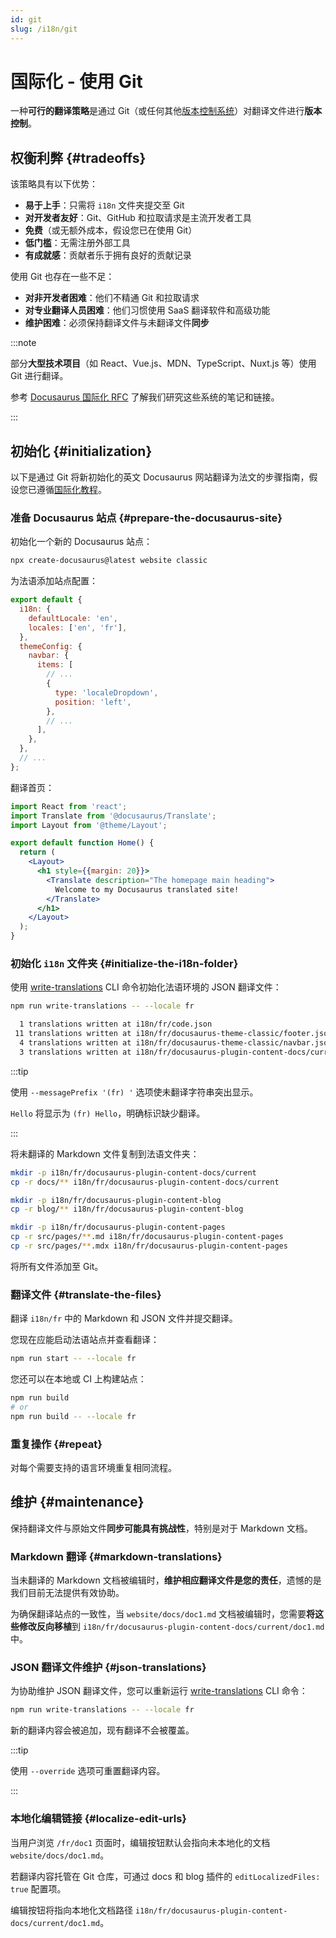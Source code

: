 ```yaml
---
id: git
slug: /i18n/git
---
```


# 国际化 - 使用 Git

一种**可行的翻译策略**是通过 Git（或任何其他[版本控制系统](https://en.wikipedia.org/wiki/Version_control)）对翻译文件进行**版本控制**。

## 权衡利弊 {#tradeoffs}

该策略具有以下优势：

- **易于上手**：只需将 `i18n` 文件夹提交至 Git
- **对开发者友好**：Git、GitHub 和拉取请求是主流开发者工具
- **免费**（或无额外成本，假设您已在使用 Git）
- **低门槛**：无需注册外部工具
- **有成就感**：贡献者乐于拥有良好的贡献记录

使用 Git 也存在一些不足：

- **对非开发者困难**：他们不精通 Git 和拉取请求
- **对专业翻译人员困难**：他们习惯使用 SaaS 翻译软件和高级功能
- **维护困难**：必须保持翻译文件与未翻译文件**同步**

:::note

部分**大型技术项目**（如 React、Vue.js、MDN、TypeScript、Nuxt.js 等）使用 Git 进行翻译。

参考 [Docusaurus 国际化 RFC](https://github.com/facebook/docusaurus/issues/3317) 了解我们研究这些系统的笔记和链接。

:::

## 初始化 {#initialization}

以下是通过 Git 将新初始化的英文 Docusaurus 网站翻译为法文的步骤指南，假设您已遵循[国际化教程](./i18n-tutorial.mdx)。

### 准备 Docusaurus 站点 {#prepare-the-docusaurus-site}

初始化一个新的 Docusaurus 站点：

```bash
npx create-docusaurus@latest website classic
```

为法语添加站点配置：

```js title="docusaurus.config.js"
export default {
  i18n: {
    defaultLocale: 'en',
    locales: ['en', 'fr'],
  },
  themeConfig: {
    navbar: {
      items: [
        // ...
        {
          type: 'localeDropdown',
          position: 'left',
        },
        // ...
      ],
    },
  },
  // ...
};
```

翻译首页：

```jsx title="src/pages/index.js"
import React from 'react';
import Translate from '@docusaurus/Translate';
import Layout from '@theme/Layout';

export default function Home() {
  return (
    <Layout>
      <h1 style={{margin: 20}}>
        <Translate description="The homepage main heading">
          Welcome to my Docusaurus translated site!
        </Translate>
      </h1>
    </Layout>
  );
}
```

### 初始化 `i18n` 文件夹 {#initialize-the-i18n-folder}

使用 [write-translations](../cli.mdx#docusaurus-write-translations-sitedir) CLI 命令初始化法语环境的 JSON 翻译文件：

```bash npm2yarn
npm run write-translations -- --locale fr

  1 translations written at i18n/fr/code.json
 11 translations written at i18n/fr/docusaurus-theme-classic/footer.json
  4 translations written at i18n/fr/docusaurus-theme-classic/navbar.json
  3 translations written at i18n/fr/docusaurus-plugin-content-docs/current.json
```

:::tip

使用 `--messagePrefix '(fr) '` 选项使未翻译字符串突出显示。

`Hello` 将显示为 `(fr) Hello`，明确标识缺少翻译。

:::

将未翻译的 Markdown 文件复制到法语文件夹：

```bash
mkdir -p i18n/fr/docusaurus-plugin-content-docs/current
cp -r docs/** i18n/fr/docusaurus-plugin-content-docs/current

mkdir -p i18n/fr/docusaurus-plugin-content-blog
cp -r blog/** i18n/fr/docusaurus-plugin-content-blog

mkdir -p i18n/fr/docusaurus-plugin-content-pages
cp -r src/pages/**.md i18n/fr/docusaurus-plugin-content-pages
cp -r src/pages/**.mdx i18n/fr/docusaurus-plugin-content-pages
```

将所有文件添加至 Git。

### 翻译文件 {#translate-the-files}

翻译 `i18n/fr` 中的 Markdown 和 JSON 文件并提交翻译。

您现在应能启动法语站点并查看翻译：

```bash npm2yarn
npm run start -- --locale fr
```

您还可以在本地或 CI 上构建站点：

```bash npm2yarn
npm run build
# or
npm run build -- --locale fr
```

### 重复操作 {#repeat}

对每个需要支持的语言环境重复相同流程。

## 维护 {#maintenance}

保持翻译文件与原始文件**同步可能具有挑战性**，特别是对于 Markdown 文档。

### Markdown 翻译 {#markdown-translations}

当未翻译的 Markdown 文档被编辑时，**维护相应翻译文件是您的责任**，遗憾的是我们目前无法提供有效协助。

为确保翻译站点的一致性，当 `website/docs/doc1.md` 文档被编辑时，您需要**将这些修改反向移植**到 `i18n/fr/docusaurus-plugin-content-docs/current/doc1.md` 中。

### JSON 翻译文件维护 {#json-translations}

为协助维护 JSON 翻译文件，您可以重新运行 [write-translations](../cli.mdx#docusaurus-write-translations-sitedir) CLI 命令：

```bash npm2yarn
npm run write-translations -- --locale fr
```

新的翻译内容会被追加，现有翻译不会被覆盖。

:::tip

使用 `--override` 选项可重置翻译内容。

:::

### 本地化编辑链接 {#localize-edit-urls}

当用户浏览 `/fr/doc1` 页面时，编辑按钮默认会指向未本地化的文档 `website/docs/doc1.md`。

若翻译内容托管在 Git 仓库，可通过 docs 和 blog 插件的 `editLocalizedFiles: true` 配置项。

编辑按钮将指向本地化文档路径 `i18n/fr/docusaurus-plugin-content-docs/current/doc1.md`。